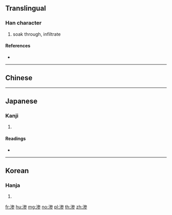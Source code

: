 {{character info/new}}
{{also|滲}}
==Translingual==

===Han character===
{{Han char|rn=85|rad=水|as=08|sn=11|four=|canj=EIKH|ids=⿰氵参}}

# soak through, infiltrate

====References====
* {{Han ref|kx=0633.371|hdz=31665.050|uh=6E17|ud=28183}}

----

==Chinese==
{{zh-see|滲}}

----

==Japanese==

===Kanji===
{{ja-kanji|grade=|rs=水08}}

# {{defn|lang=ja|sort=水08}}

====Readings====
* {{ja-readings|on=[[しん]] (shin)|kun=[[しみる]] (shimiru)}}

----

==Korean==

===Hanja===
{{ko-hanja|hangeul=삼|eumhun=|rv=sam|mr=s'am|y=sam}}

# {{defn|lang=ko|sort=水08}}

[[fr:渗]]
[[hu:渗]]
[[mg:渗]]
[[no:渗]]
[[pl:渗]]
[[th:渗]]
[[zh:渗]]
